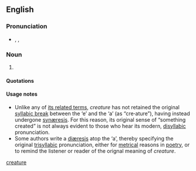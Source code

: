 {{also|creature|créature}}
==English==

===Pronunciation===
* {{enPR|krē.ā'tyo͝or}}, {{IPA|/kɹiːˈeɪtjʊə/}}, {{SAMPA|/kr\i:"eItju@/}}

===Noun===
{{en-noun}}

# {{context|archaic|chiefly|literary|and|philosophy}} {{alternative spelling of|[[creature#English|creature]]}}

====Quotations====
{{seecites}}

====Usage notes====
* Unlike any of [[creature#Related terms|its related terms]], ''creature'' has not retained the original [[syllabic break]] between the ‘e’ and the ‘a’ (as “cre'''·'''ature”), having instead undergone [[synæresis]]. For this reason, its original sense of “something created” is not always evident to those who hear its modern, [[disyllabic]] pronunciation.
* Some authors write a [[diæresis]] atop the ‘a’, thereby specifying the original [[trisyllabic]] pronunciation, either for [[metrical]] reasons in [[poetry]], or to remind the listener or reader of the orignal meaning of ''creature''.

[[Category:English words spelled with diacritics|creature]]